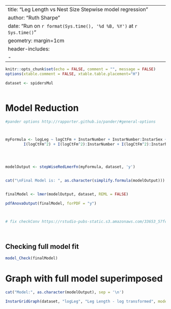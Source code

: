 


---
title: "Leg Length vs Nest Size Stepwise model regression"
author: "Ruth Sharpe"
date: "Run on `r format(Sys.time(), '%d %B, %Y')` at `r Sys.time()`"
geometry: margin=1cm
header-includes:
    - \usepackage{float}
---

```{r dataImport,  include = FALSE}
knitr::opts_chunk$set(echo = FALSE, comment = "", message = FALSE)
options(xtable.comment = FALSE, xtable.table.placement="H")

dataset <- spidersMul



```

Model Reduction
=====================


```{r kable, results='asis',  echo = FALSE, warning = FALSE, message = FALSE, comment = FALSE}
#pander options http://rapporter.github.io/pander/#general-options



myFormula <- logLeg ~ logCtFm + InstarNumber + InstarNumber:InstarSex + logCtFm:InstarNumber + logCtFm:InstarNumber:InstarSex + 
		I(logCtFm^2) + I(logCtFm^2):InstarNumber + I(logCtFm^2):InstarNumber:InstarSex + (1|NestID)




modelOutput <- stepWiseRedLmerFn(myFormula, dataset, 'y')


cat("\nFinal Model is: ", as.character(simplify.formula(modelOutput)))


finalModel <- lmer(modelOutput, dataset, REML = FALSE)

pdfAnovaOutput(finalModel, forPDF = "y")



# fix checkConv https://rstudio-pubs-static.s3.amazonaws.com/33653_57fc7b8e5d484c909b615d8633c01d51.html

	
```

\pagebreak

Checking full model fit
--------------------


```{r ModelFit, fig.height=4, fig.width=4} 

model_Check(finalModel)


```
\pagebreak


Graph with full model superimposed
====================
 

```{r Graph, fig.height=7, fig.width=13}


cat("Model:", as.character(modelOutput), sep = '\n')

InstarGridGraph(dataset, "logLeg", "Leg Length - log transformed", model = finalModel)

```


